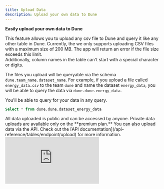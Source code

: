 ```yaml
---
title: Upload Data
description: Upload your own data to Dune
---
```


**Easily upload your own data to Dune**

This feature allows you to upload any csv file to Dune and query it like any other table in Dune. Currently, the we only supports uploading CSV files with a maximum size of 200 MB. The app will return an error if the file size exceeds this limit.   
Additionally, column names in the table can't start with a special character or digits.

The files you upload will be queryable via the schema ``dune.team_name.dataset_name``. For example, if you upload a file called ``energy_data.csv`` to the team ``dune`` and name the dataset ``energy_data``, you will be able to query the data via ``dune.dune.energy_data``.

You'll be able to query for your data in any query.

```sql
Select * from dune.dune.dataset_energy_data
```

<Note>
    All data uploaded is public and can be accessed by anyone.   
    Private data uploads are available only on the **premium plan.**
</Note>

<Tip>
    You can also upload data via the API. Check out the [API documentation](/api-reference/tables/endpoint/upload) for more information.
</Tip>


<div
  style={{
    position: "relative",
    paddingBottom: "calc(54.166666666666664% + 41px)",
    height: 0,
    width: "100%"
  }}
>
  <iframe
    src="https://demo.arcade.software/ZfmeSKYxCY7cTfcv6cDW?embed"
    frameBorder={0}
    loading="lazy"
    webkitallowfullscreen=""
    mozallowfullscreen=""
    allowFullScreen=""
    style={{
      position: "absolute",
      top: 0,
      left: 0,
      width: "100%",
      height: "100%",
      colorScheme: "light"
    }}
    title="Dashboards"
  />
</div>

1. Click on the "Upload Data" button in the menu of the Dune UI.
2. Select the csv file you want to upload.
3. Name your table and add a description.
4. Click on save to finish the upload.


## Querying for the data in Dune

Once the data has been uploaded, you can explore it in the my data section in the data explorer: 

![upload data](web-app/images/upload_data.gif)

You can query for your data in any query.

```sql
Select * from dune.dune.dataset_energy_data
```

To check whether the datatypes are correctly inferred, you can check the table details in the [data explorer](/web-app/query-editor/data-explorer).

## Updating data

Updating data is only possible via the [API](/api-reference/quickstart/tables-eg). In the UI you can only replace the data with a new (updated) file that carries the same name.

However, you can use the "query a query" feature to query multiple .csv files at once.

**For example:**

```sql
--query_2441513

Select * from dune.dune.dataset_energy_data_1

UNION ALL

Select * from dune.dune.dataset_energy_data_2

-- add more as it becomes relevant
```

In your main query, you could then simply refer to this query.

```sql
Select * from ethereum.transactions t
left join query_2441513 q on q.address = t."from"
```

## Private data

If you don't want to share your data with the world, you can also upload private data. Private data is only visible to you and your team members.

To upload private data, **you need to be on the premium plan**. If you are on the premium plan, you can upload private data by toggling the "make table private" switch in the upload data modal.

You can also change the privacy settings of a dataset after it has been uploaded. To do so, go to settings -> data page and click on the three dots next to the dataset you want to change the privacy settings for. Then click on "make table private" to make the table private or "make table public" to make it public. 

## Deleting data

You can delete your data via your settings page.

<div
  style={{
    position: "relative",
    paddingBottom: "calc(61.25000000000001% + 41px)",
    height: 0,
    width: "100%"
  }}
>
  <iframe
    src="https://demo.arcade.software/mr3mDEQl0qQi9e1H4HZB?embed"
    frameBorder={0}
    loading="lazy"
    webkitallowfullscreen=""
    mozallowfullscreen=""
    allowFullScreen=""
    style={{
      position: "absolute",
      top: 0,
      left: 0,
      width: "100%",
      height: "100%",
      colorScheme: "light"
    }}
    title="Teams > Dune"
  />
</div>

1. Click on the "settings" button in the menu of the Dune UI.
2. Click on "data".
3. Find the dataset you want to delete.
4. Click on the three dots to open the options for the dataset.
5. Click on "delete dataset".
6. confirm the deletion.
7. The dataset is now deleted.


## Large Amounts of Data

If you want to share valuable off-chain data on Dune with your community, we are happy to discuss custom arrangements. Please reach indicate your interest via this [form](https://bit.ly/dune-data-integration).

This is only applicable for datasets with positive externalities for the Dune community. Examples include:

- [Farcaster](/data-catalog/community/farcaster/)
- [Reservoir](/data-catalog/community/reservoir/)
- [Flashbots](/data-catalog/community/flashbots/)


